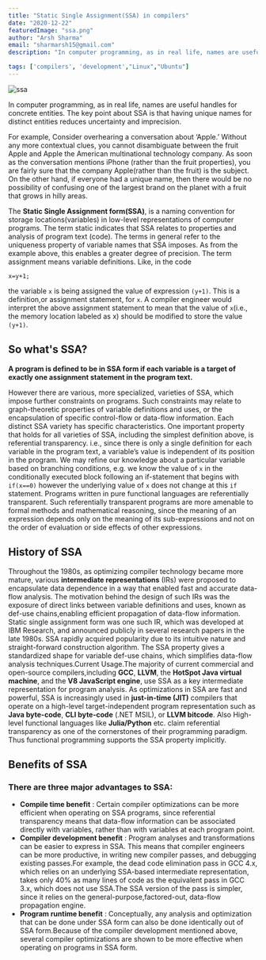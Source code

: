 ```yaml
---
title: "Static Single Assignment(SSA) in compilers"
date: "2020-12-22"
featuredImage: "ssa.png"
author: "Arsh Sharma"
email: "sharmarsh15@gmail.com"
description: "In computer programming, as in real life, names are useful handles for concrete entities. The key point about SSA is that having unique names for distinct entities reduces uncertainty and imprecision... "

tags: ['compilers', 'development',"Linux","Ubuntu"]
---
```


![ssa](/assets/images/blogs_images/ssa/ssa.png)

In computer programming, as in real life, names are useful handles for concrete entities. The key point about SSA is that having unique names for distinct entities reduces uncertainty and imprecision. 

For example, 
Consider overhearing a conversation about ‘Apple.’ Without any more contextual clues, you cannot disambiguate between the fruit Apple and Apple the American multinational technology company. 
As soon as the conversation mentions iPhone (rather than the fruit properties), you are fairly sure that the company Apple(rather than the fruit) is the subject. On the other hand, if everyone had a unique name, then there would be no possibility of confusing one of the largest brand on the planet with a fruit that grows in hilly areas. 

The **Static Single Assignment form(SSA)**, is a naming convention for storage locations(variables) in low-level representations of computer programs. The term static indicates that SSA relates to properties and analysis of program text (code). The terms in general refer to the uniqueness property of variable names that SSA imposes. As from the example above, this enables a greater degree of precision. The term assignment means variable definitions. 
Like, in the code
```
x=y+1;
```
the variable `x` is being assigned the value of expression `(y+1)`. This is a definition,or assignment statement, for `x`. A compiler engineer would interpret the above assignment statement to mean that the value of `x`(i.e., the memory location labeled as x) should be modified to store the value `(y+1)`.

## So what's SSA?

__A program is defined to be in SSA form if each variable is a target of exactly one assignment statement in the program text.__

However there are various, more specialized, varieties of SSA, which impose further constraints on programs. Such constraints may relate to graph-theoretic properties  of  variable  definitions  and  uses,  or  the  encapsulation  of  specific control-flow or data-flow information. Each distinct SSA variety has specific characteristics.
One important property that holds for all varieties of SSA, including the simplest definition above, is referential transparency. i.e., since there is only a single definition for each variable in the program text, a variable’s value is independent of its position in the program. We may refine our knowledge about a particular variable based on branching conditions, e.g. we know the value of `x` in the conditionally executed block following an if-statement that begins with 
```if(x==0)```
however the underlying value of `x` does not change at this `if` statement. Programs written in pure functional languages are referentially transparent. Such referentially transparent programs are more amenable to formal methods and mathematical reasoning, since the meaning of an expression depends only on the meaning of its sub-expressions and not on the order of evaluation or side effects of other expressions.

## History of SSA

Throughout the 1980s, as optimizing compiler technology became more mature, various **intermediate representations** (IRs) were proposed to encapsulate data dependence in a way that enabled fast and accurate data-flow analysis. The motivation behind the design of such IRs was the exposure of direct links between variable definitions and uses, known as def-use chains,enabling efficient propagation of data-flow information. Static single assignment form was one such IR, which was developed at IBM Research, and announced publicly in several research papers in the late 1980s. 
SSA rapidly acquired popularity due to its intuitive nature and straight-forward construction algorithm. The SSA property gives a standardized shape for variable def-use chains, which simplifies data-flow analysis techniques.Current Usage.The majority of current commercial and open-source compilers,including **GCC**, **LLVM**, the **HotSpot Java virtual machine**, and the **V8 JavaScript engine**, use SSA as a key intermediate representation for program analysis. As optimizations in SSA are fast and powerful, SSA is increasingly used in **just-in-time (JIT)** compilers that operate on a high-level target-independent program representation such as **Java byte-code**, **CLI byte-code** (.NET MSIL), or **LLVM bitcode**. Also High-level functional languages like **Julia/Python** etc. claim referential transparency as one of the cornerstones of their programming paradigm. Thus functional programming supports the SSA property implicitly.

## Benefits of SSA

### There are three major advantages to SSA:
- **Compile time benefit** : Certain compiler optimizations can be more efficient when operating on SSA programs, since referential transparency means that data-flow information can be associated directly with variables, rather than with variables at each program point. 
- **Compiler development benefit** : Program analyses and transformations can be easier to express in SSA. This means that compiler engineers can be more productive, in writing new compiler passes, and debugging existing passes.For example, the dead code elimination pass in GCC 4.x, which relies on an underlying SSA-based intermediate representation, takes only 40% as many lines of code as the equivalent pass in GCC 3.x, which does not use SSA.The SSA version of the pass is simpler, since it relies on the general-purpose,factored-out, data-flow propagation engine.
- **Program runtime benefit** : Conceptually, any analysis and optimization that can be done under SSA form can also be done identically out of SSA form.Because of the compiler development mentioned above, several compiler optimizations are shown to be more effective when operating on programs in SSA form. 





